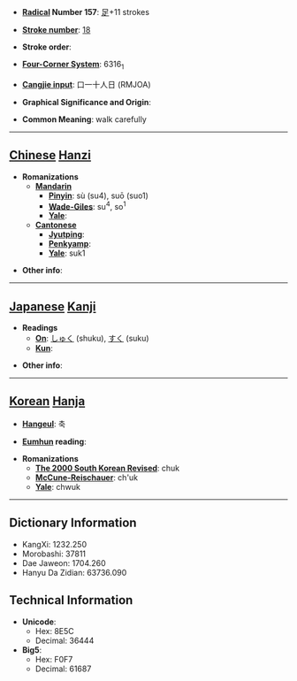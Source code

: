 * '''[[Wiktionary:Chinese radical index| Radical]] Number 157''': [[Wiktionary:Chinese radical index 足|足]]+11 strokes

* '''[[Wiktionary:Chinese total strokes index|Stroke number]]''': [[Wiktionary:Chinese total strokes index 18|18]]

* '''Stroke order''': 

* '''[[Wiktionary:Chinese four corner index|Four-Corner System]]''': 6316<sub>1</sub>

* '''[[Wiktionary:Chinese Cangjie index|Cangjie input]]''': 口一十人日 (RMJOA)

* '''Graphical Significance and Origin''': 

* '''Common Meaning''': walk carefully

----

== [[Chinese]] [[Hanzi]] ==

* '''Romanizations'''
** '''[[Mandarin]]'''
*** '''[[Pinyin]]''': sù (su4), suō (suo1)
*** '''[[Wade-Giles]]''': su<sup>4</sup>, so<sup>1</sup>
*** '''[[Yale]]''': 
** '''[[Cantonese]]'''
*** '''[[Jyutping]]''':
*** '''[[Penkyamp]]''': 
*** '''[[Yale]]''': suk1

* '''Other info''': 

----

== [[Japanese]] [[Kanji]] ==

* '''Readings'''
** '''[[On]]''': [[しゅく]] (shuku), [[すく]] (suku)
** '''[[Kun]]''': 

* '''Other info''':  

----

== [[Korean]] [[Hanja]] ==

* '''[[Hangeul]]''': 축

* '''[[Eumhun]] reading''': 

* '''Romanizations'''
** '''[[The 2000 South Korean Revised Romanization|The 2000 South Korean Revised]]''': chuk
** '''[[McCune-Reischauer]]''': ch'uk
** '''[[Yale]]''': chwuk

----

== Dictionary Information ==

* KangXi: 1232.250
* Morobashi: 37811
* Dae Jaweon: 1704.260
* Hanyu Da Zidian: 63736.090

== Technical Information ==

* '''Unicode''':
** Hex: 8E5C
** Decimal: 36444
* '''Big5''':
** Hex: F0F7
** Decimal: 61687
